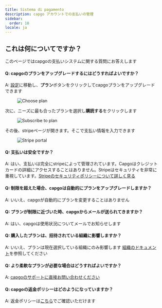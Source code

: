 ```yaml
---
title: Sistema di pagamento
description: capgo アカウントでの支払いの管理
sidebar:
  order: 10
locale: ja
---
```


## これは何についてですか？

このページではcapgoの支払いシステムに関する質問にお答えします

#### Q: capgoのプランをアップグレードするにはどうすればよいですか？
A: [設定](/docs/webapp/settings/#how-to-get-to-the-settings-page)に移動し、**プラン**ボタンをクリックしてcapgoプランをアップグレードできます

<figure><img src="/plans-buttonwebp" alt="Choose plan" /><figcaption></figcaption></figure>

次に、ニーズに最も合ったプランを選択し**購読する**をクリックします

<figure><img src="/plans-subscribewebp" alt="Subscribe to plan" /><figcaption></figcaption></figure>

その後、stripeページが開きます。そこで支払い情報を入力できます

<figure><img src="/plans-stripewebp" alt="Stripe portal" /><figcaption></figcaption></figure>

#### Q: 支払いは安全ですか？
A: はい、支払いは完全にstripeによって管理されています。Capgoはクレジットカードの詳細にアクセスすることはありません。Stripeはセキュリティを非常に重視しています。[Stripeのセキュリティポリシーについて詳しく見る](https://stripecom/docs/security/)

#### Q: 制限を超えた場合、capgoは自動的にプランをアップグレードしますか？
A: いいえ、capgoが自動的にプランを変更することはありません

#### Q: プランが制限に近づいた時、capgoからメールが送られてきますか？
A: はい、capgoは使用状況についてメールでお知らせします

#### Q: 購入したプランは、招待されている組織に影響しますか？
A: いいえ、プランは現在選択している組織にのみ影響します
[組織のドキュメント](/docs/webapp/organization-system/#q-how-is-billing-done-within-orgs)を参照してください

#### Q: より柔軟なプランが必要な場合はどうすればよいですか？
A: [capgoのサポートに直接お問い合わせください](/docs/getting-help#support-by-chat)

#### Q: capgoの返金ポリシーはどのようになっていますか？
A: 返金ポリシーは[こちら](https://capgo.app/return/)でご確認いただけます
